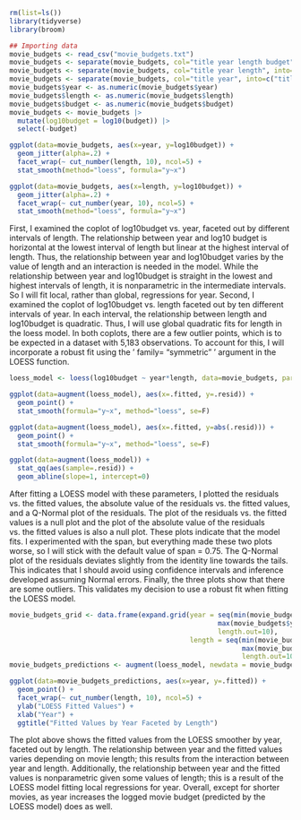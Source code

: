 
```r
rm(list=ls())
library(tidyverse)
library(broom)

## Importing data
movie_budgets <- read_csv("movie_budgets.txt")
movie_budgets <- separate(movie_budgets, col="title year length budget", into=c("title year length", "budget"), sep="\\s(?=(\\d+)(?!.*\\d))")
movie_budgets <- separate(movie_budgets, col="title year length", into=c("title year", "length"), sep="\\s(?=(\\d+)(?!.*\\d))")
movie_budgets <- separate(movie_budgets, col="title year", into=c("title", "year"), sep="\\s(?=(\\d+)(?!.*\\d))")
movie_budgets$year <- as.numeric(movie_budgets$year)
movie_budgets$length <- as.numeric(movie_budgets$length)
movie_budgets$budget <- as.numeric(movie_budgets$budget)
movie_budgets <- movie_budgets |>
  mutate(log10budget = log10(budget)) |>
  select(-budget)

```

```r
ggplot(data=movie_budgets, aes(x=year, y=log10budget)) +
  geom_jitter(alpha=.2) +
  facet_wrap(~ cut_number(length, 10), ncol=5) +
  stat_smooth(method="loess", formula="y~x")

ggplot(data=movie_budgets, aes(x=length, y=log10budget)) +
  geom_jitter(alpha=.2) +
  facet_wrap(~ cut_number(year, 10), ncol=5) +
  stat_smooth(method="loess", formula="y~x")
```

First, I examined the coplot of log10budget vs. year, faceted out by different intervals of length. The relationship between year and log10 budget is horizontal at the lowest interval of length but linear at the highest interval of length. Thus, the relationship between year and log10budget varies by the value of length and an interaction is needed in the model. While the relationship between year and log10budget is straight in the lowest and highest intervals of length, it is nonparametric in the intermediate intervals. So I will fit local, rather than global, regressions for year. Second, I examined the coplot of log10budget vs. length faceted out by ten different intervals of year. In each interval, the relationship between length and log10budget is quadratic. Thus, I will use global quadratic fits for length in the loess model. In both coplots, there are a few outlier points, which is to be expected in a dataset with 5,183 observations. To account for this, I will incorporate a robust fit using the ' family= "symmetric" ' argument in the LOESS function.

```r
loess_model <- loess(log10budget ~ year*length, data=movie_budgets, parametric="length", drop.square=FALSE, family="symmetric", span=.8)
```

```r
ggplot(data=augment(loess_model), aes(x=.fitted, y=.resid)) +
  geom_point() +
  stat_smooth(formula="y~x", method="loess", se=F)

ggplot(data=augment(loess_model), aes(x=.fitted, y=abs(.resid))) +
  geom_point() +
  stat_smooth(formula="y~x", method="loess", se=F)

ggplot(data=augment(loess_model)) +
  stat_qq(aes(sample=.resid)) +
  geom_abline(slope=1, intercept=0)
```

After fitting a LOESS model with these parameters, I plotted the residuals vs. the fitted values, the absolute value of the residuals vs. the fitted values, and a Q-Normal plot of the residuals. The plot of the residuals vs. the fitted values is a null plot and the plot of the absolute value of the residuals vs. the fitted values is also a null plot. These plots indicate that the model fits. I experimented with the span, but everything made these two plots worse, so I will stick with the default value of span = 0.75. The Q-Normal plot of the residuals deviates slightly from the identity line towards the tails. This indicates that I should avoid using confidence intervals and inference developed assuming Normal errors. Finally, the three plots show that there are some outliers. This validates my decision to use a robust fit when fitting the LOESS model. 

```r
movie_budgets_grid <- data.frame(expand.grid(year = seq(min(movie_budgets$year),
                                                    max(movie_budgets$year),
                                                    length.out=10),
                                             length = seq(min(movie_budgets$length),
                                                          max(movie_budgets$length),
                                                          length.out=10)))
movie_budgets_predictions <- augment(loess_model, newdata = movie_budgets_grid)

ggplot(data=movie_budgets_predictions, aes(x=year, y=.fitted)) +
  geom_point() +
  facet_wrap(~ cut_number(length, 10), ncol=5) +
  ylab("LOESS Fitted Values") +
  xlab("Year") +
  ggtitle("Fitted Values by Year Faceted by Length")
```

The plot above shows the fitted values from the LOESS smoother by year, faceted out by length. The relationship between year and the fitted values varies depending on movie length; this results from the interaction between year and length. Additionally, the relationship between year and the fitted values is nonparametric given some values of length; this is a result of the LOESS model fitting local regressions for year. Overall, except for shorter movies, as year increases the logged movie budget (predicted by the LOESS model) does as well. 
